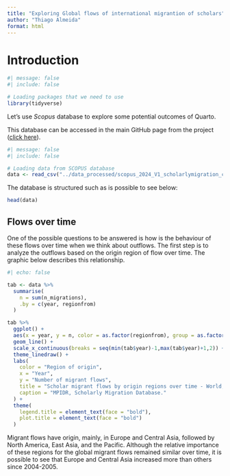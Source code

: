 ```yaml
---
title: "Exploring Global flows of international migrantion of scholars"
author: "Thiago Almeida"
format: html
---
```


# Introduction

```r
#| message: false
#| include: false

# Loading packages that we need to use
library(tidyverse)
```

Let's use *Scopus* database to explore some potential outcomes of Quarto.

This database can be accessed in the main GitHub page from the project ([click here](https://github.com/MPIDR/Global-flows-and-rates-of-international-migration-of-scholars)).

```r
#| message: false
#| include: false

# Loading data from SCOPUS database
data <- read_csv("../data_processed/scopus_2024_V1_scholarlymigration_countryflows_enriched.csv")

```

The database is structured such as is possible to see below:

```r
head(data)
```

## Flows over time

One of the possible questions to be answered is how is the behaviour of these flows over time when we think about outflows. The first step is to analyze the outflows based on the origin region of flow over time. The graphic below describes this relationship.

```r
#| echo: false

tab <- data %>% 
  summarise(
    n = sum(n_migrations),
    .by = c(year, regionfrom)
  )

tab %>% 
  ggplot() +
  aes(x = year, y = n, color = as.factor(regionfrom), group = as.factor(regionfrom)) %>% 
  geom_line() +
  scale_x_continuous(breaks = seq(min(tab$year)-1,max(tab$year)+1,2)) +
  theme_linedraw() +
  labs(
    color = "Region of origin",
    x = "Year",
    y = "Number of migrant flows",
    title = "Scholar migrant flows by origin regions over time - World, 1998-2018.",
    caption = "MPIDR, Scholarly Migration Database."
  ) +
  theme(
    legend.title = element_text(face = "bold"),
    plot.title = element_text(face = "bold")
  )

```

Migrant flows have origin, mainly, in Europe and Central Asia, followed by North America, East Asia, and the Pacific. Although the relative importance of these regions for the global migrant flows remained similar over time, it is possible to see that Europe and Central Asia increased more than others since 2004-2005.
